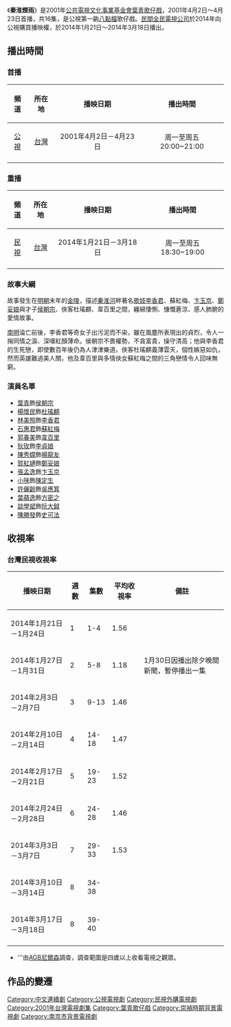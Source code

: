 {{電視節目信息框
| 名稱       = 秦淮煙雨
| 類型       = 
| 導演       = 
| 導播       = 
| 編劇       = 
| 演出       = 
| 製作人     = 
| 標語       =
| 國家       = {{ROC-TW}}
| 語言       = [[台語|台語]]
| 集數       = 16集
| 每集長     = 
| 製作單位   = 
| 電視台     = [[公視|公視]]
| 播出國家   ={{TWN}}
| 開始       = 2001年4月2日
| 結束       = 4月23日
| 官方網站   = 
}}
《'''秦淮煙雨'''》是2001年[[公共電視文化事業基金會|公共電視文化事業基金會]][[葉青_(臺灣)|葉青]][[歌仔戲|歌仔戲]]，2001年4月2日～4月23日首播，共16集，是公視第一齣[[八點檔|八點檔]]歌仔戲。[[民間全民電視公司|民間全民電視公司]]於2014年向公視購買播映權，於2014年1月21日～2014年3月18日播出。

==播出時間==
{{Note24hUTC+8}}
===首播===
{| class="wikitable" 
|- 
!頻道||所在地||播映日期||播出時間
|- 
|<center>[[公視|公視]]||<center>[[台灣|台灣]]|| <center>2001年4月2日－4月23日||<center>周一至周五20:00~21:00
|- 
|}

===重播=== 
{| class="wikitable" 
|- 
!頻道||所在地||播映日期||播出時間
|- 
|<center>[[民視|民視]]||<center>[[台灣|台灣]]|| <center>2014年1月21日－3月18日||<center>周一至周五18:30~19:00
|- 
|}

===故事大綱===
故事發生在[[明朝|明朝]]末年的[[金陵|金陵]]，描述[[秦淮河|秦淮河]]畔著名[[歌妓|歌妓]][[李香君|李香君]]、蘇紅梅、[[卞玉京|卞玉京]]、[[鄭妥娘|鄭妥娘]]與才子[[侯方域|侯朝宗]]、俠客杜瑤麒、韋百里之間，纏綿悽惻、慷慨蒼涼、感人肺腑的愛情故事。

[[南明|南明]]淪亡前後，李香君等奇女子出污泥而不染，雖在風塵所表現出的貞烈，令人一掬同情之淚、深嘆紅顏薄命。侯朝宗不畏權勢，不貪富貴，操守清高；他與李香君的生死戀，即使數百年後仍為人津津樂道。俠客杜瑤麒義薄雲天，個性嫉惡如仇，然而英雄難過美人關，他及韋百里與多情俠女蘇紅梅之間的三角戀情令人回味無窮。

===演員名單===
*[[葉青_(臺灣)|葉青]]飾[[侯方域|侯朝宗]]
*[[楊懷民|楊懷民]]飾[[杜瑤麒|杜瑤麒]]
*[[林美照|林美照]]飾[[李香君|李香君]]
*[[石惠君|石惠君]]飾[[蘇紅梅|蘇紅梅]]
*[[郭春美|郭春美]]飾[[韋百里|韋百里]]
*[[狄玫|狄玫]]飾[[李貞娘|李貞娘]]
*[[陳秀嫦|陳秀嫦]]飾[[楊龍友|楊龍友]]
*[[賀紅璉|賀紅璉]]飾[[鄭妥娘|鄭妥娘]]
*[[張孟逸|張孟逸]]飾[[卞玉京|卞玉京]]
*[[小咪|小咪]]飾[[陳定生|陳定生]]
*[[許儷齡|許儷齡]]飾[[吳應箕|吳應箕]]
*[[葉蘋逸|葉蘋逸]]飾[[方密之|方密之]]
*[[談學斌|談學斌]]飾[[阮大鉞|阮大鉞]]
*[[陳勝發|陳勝發]]飾[[史可法|史可法]]

==收視率==
=== 台灣民視收視率 ===
{|class="wikitable" width="60%"
! 播映日期
! 週數
! 集數
! 平均收視率
! 備註
|- align="center"
|2014年1月21日－1月24日||1|| 1-4 || 1.56 || </small>
|- align="center"
|2014年1月27日－1月31日||2|| 5-8 || 1.18 || </small>1月30日因播出除夕晚間新聞，暫停播出一集
|- align="center"
|2014年2月3日－2月7日||3|| 9-13 || 1.46 || </small>
|- align="center"
|2014年2月10日－2月14日||4|| 14-18 || 1.47 || </small>
|- align="center"
|2014年2月17日－2月21日||5|| 19-23 || 1.52|| </small>
|- align="center"
|2014年2月24日－2月28日||6|| 24-28 || 1.46 || </small>
|- align="center"
|2014年3月3日－3月7日||7|| 29-33 || 1.53 || </small>
|- align="center"
|2014年3月10日－3月14日||8|| 34-38 ||   || </small>
|- align="center"
|2014年3月17日－3月18日||8|| 39-40 ||   || </small>
|- align="center"
|}
* '''由[[AGB尼爾森|AGB尼爾森]]調查，調查範圍是四歲以上收看電視之觀眾。
<!--為維持本版一致性，收視率條目請注意勿擅自更動格式，謝謝。-->

== 作品的變遷 ==
{{電視節目的變遷
|電視台={{flagicon|ROC}}[[公視主頻道|公視主頻道]]
|播放檔次=週一至週五20:00～21:00
|節目名稱=秦淮煙雨<br>(2001年4月2日-4月23日)
|上一節目=
|下一節目=
}}
{{電視節目的變遷
|電視台={{flagicon|ROC}}[[民視無線台|民視無線台]]
|播放檔次=週一至週五18:30～19:00
|節目名稱=秦淮煙雨<br>(2014年1月21日-2014年3月18日)
|上一節目=[[皇甫少華與孟麗君|皇甫少華與孟麗君]]<BR>(2013年11月26日-2014年1月20日)
|下一節目=[[周公與桃花女_(葉青歌仔戲)|周公與桃花女]]<BR>(2014年3月19日-2014年4月29日)
}}
{{台灣古裝/年代/武俠電視劇}}
{{民視六點半檔}}
[[Category:中文連續劇|Category:中文連續劇]]
[[Category:公視電視劇|Category:公視電視劇]]
[[Category:民視外購電視劇|Category:民視外購電視劇]]
[[Category:2001年台灣電視劇集|Category:2001年台灣電視劇集]]
[[Category:葉青歌仔戲|Category:葉青歌仔戲]]
[[Category:崇禎時期背景電視劇|Category:崇禎時期背景電視劇]]
[[Category:南京市背景電視劇|Category:南京市背景電視劇]]